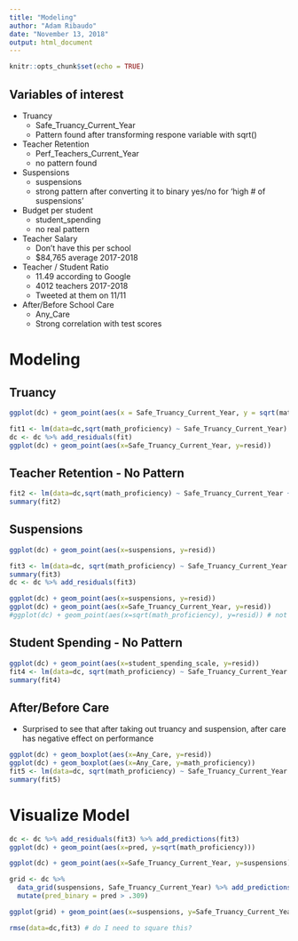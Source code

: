 ```yaml
---
title: "Modeling"
author: "Adam Ribaudo"
date: "November 13, 2018"
output: html_document
---
```


```r
knitr::opts_chunk$set(echo = TRUE)
```

## Variables of interest

* Truancy
  + Safe_Truancy_Current_Year
  + Pattern found after transforming respone variable with sqrt()
* Teacher Retention
  + Perf_Teachers_Current_Year
  + no pattern found
* Suspensions
  + suspensions
  + strong pattern after converting it to binary yes/no for 'high # of suspensions'
* Budget per student 
  + student_spending
  + no real pattern
* Teacher Salary
  + Don't have this per school 
  + $84,765 average 2017-2018 
* Teacher / Student Ratio
  + 11.49 according to Google
  + 4012 teachers 2017-2018
  + Tweeted at them on 11/11
* After/Before School Care
  + Any_Care
  + Strong correlation with test scores
  
# Modeling
## Truancy
```r

ggplot(dc) + geom_point(aes(x = Safe_Truancy_Current_Year, y = sqrt(math_proficiency)))

fit1 <- lm(data=dc,sqrt(math_proficiency) ~ Safe_Truancy_Current_Year)
dc <- dc %>% add_residuals(fit)
ggplot(dc) + geom_point(aes(x=Safe_Truancy_Current_Year, y=resid))

```

## Teacher Retention - No Pattern

```r

fit2 <- lm(data=dc,sqrt(math_proficiency) ~ Safe_Truancy_Current_Year + Perf_Teachers_Current_Year)
summary(fit2)
```


## Suspensions
```r
ggplot(dc) + geom_point(aes(x=suspensions, y=resid))

fit3 <- lm(data=dc, sqrt(math_proficiency) ~ Safe_Truancy_Current_Year + suspensions)
summary(fit3)
dc <- dc %>% add_residuals(fit3)

ggplot(dc) + geom_point(aes(x=suspensions, y=resid))
ggplot(dc) + geom_point(aes(x=Safe_Truancy_Current_Year, y=resid))
#ggplot(dc) + geom_point(aes(x=sqrt(math_proficiency), y=resid)) # not sure what's going on here
```

## Student Spending - No Pattern
```r
ggplot(dc) + geom_point(aes(x=student_spending_scale, y=resid))
fit4 <- lm(data=dc, sqrt(math_proficiency) ~ Safe_Truancy_Current_Year + high_suspensions + student_spending)
summary(fit4)

```

## After/Before Care

- Surprised to see that after taking out truancy and suspension, after care has negative effect on performance

```r


ggplot(dc) + geom_boxplot(aes(x=Any_Care, y=resid))
ggplot(dc) + geom_boxplot(aes(x=Any_Care, y=math_proficiency))
fit5 <- lm(data=dc, sqrt(math_proficiency) ~ Safe_Truancy_Current_Year + high_suspensions + Any_Care)
summary(fit5)
```

# Visualize Model
```r
dc <- dc %>% add_residuals(fit3) %>% add_predictions(fit3)
ggplot(dc) + geom_point(aes(x=pred, y=sqrt(math_proficiency)))

ggplot(dc) + geom_point(aes(x=Safe_Truancy_Current_Year, y=suspensions))

grid <- dc %>% 
  data_grid(suspensions, Safe_Truancy_Current_Year) %>% add_predictions(fit3) %>%
  mutate(pred_binary = pred > .309)

ggplot(grid) + geom_point(aes(x=suspensions, y=Safe_Truancy_Current_Year, color=pred_binary))

rmse(data=dc,fit3) # do I need to square this?


```